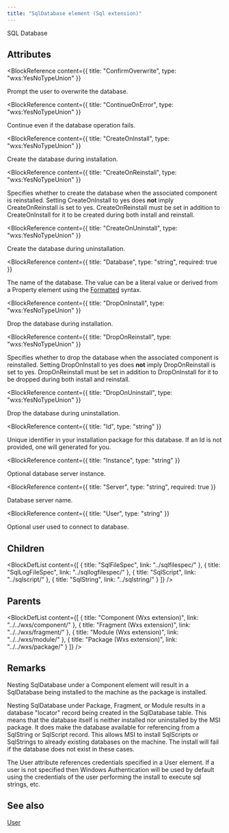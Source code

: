 ```yaml
---
title: "SqlDatabase element (Sql extension)"
---
```



SQL Database


## Attributes

<BlockWrapper>

  <BlockReference
    content={{
      title: "ConfirmOverwrite",
      type: "wxs:YesNoTypeUnion"
    }}
  >
  Prompt the user to overwrite the database.
  </BlockReference>

  <BlockReference
    content={{
      title: "ContinueOnError",
      type: "wxs:YesNoTypeUnion"
    }}
  >
  Continue even if the database operation fails.
  </BlockReference>

  <BlockReference
    content={{
      title: "CreateOnInstall",
      type: "wxs:YesNoTypeUnion"
    }}
  >
  Create the database during installation.
  </BlockReference>

  <BlockReference
    content={{
      title: "CreateOnReinstall",
      type: "wxs:YesNoTypeUnion"
    }}
  >
  Specifies whether to create the database when the associated component is reinstalled. Setting CreateOnInstall to yes does **not** imply CreateOnReinstall is set to yes. CreateOnReinstall must be set in addition to CreateOnInstall for it to be created during both install and reinstall.
  </BlockReference>

  <BlockReference
    content={{
      title: "CreateOnUninstall",
      type: "wxs:YesNoTypeUnion"
    }}
  >
  Create the database during uninstallation.
  </BlockReference>

  <BlockReference
    content={{
      title: "Database",
      type: "string",
      required: true
    }}
  >
  The name of the database. The value can be a literal value or derived from a
   Property element using the [Formatted](https://learn.microsoft.com/en-us/windows/win32/msi/formatted)
   syntax.
  </BlockReference>

  <BlockReference
    content={{
      title: "DropOnInstall",
      type: "wxs:YesNoTypeUnion"
    }}
  >
  Drop the database during installation.
  </BlockReference>

  <BlockReference
    content={{
      title: "DropOnReinstall",
      type: "wxs:YesNoTypeUnion"
    }}
  >
  Specifies whether to drop the database when the associated component is reinstalled. Setting DropOnInstall to yes does **not** imply DropOnReinstall is set to yes. DropOnReinstall must be set in addition to DropOnInstall for it to be dropped during both install and reinstall.
  </BlockReference>

  <BlockReference
    content={{
      title: "DropOnUninstall",
      type: "wxs:YesNoTypeUnion"
    }}
  >
  Drop the database during uninstallation.
  </BlockReference>

  <BlockReference
    content={{
      title: "Id",
      type: "string"
    }}
  >
  Unique identifier in your installation package for this database. If an Id is not provided, one will generated for you.
  </BlockReference>

  <BlockReference
    content={{
      title: "Instance",
      type: "string"
    }}
  >
  Optional database server instance.
  </BlockReference>

  <BlockReference
    content={{
      title: "Server",
      type: "string",
      required: true
    }}
  >
  Database server name.
  </BlockReference>

  <BlockReference
    content={{
      title: "User",
      type: "string"
    }}
  >
  Optional user used to connect to database.
  </BlockReference>

</BlockWrapper>

## Children

<BlockDefList content={[
    {
      title: "SqlFileSpec",
      link: "../sqlfilespec/"
    },
    {
      title: "SqlLogFileSpec",
      link: "../sqllogfilespec/"
    },
    {
      title: "SqlScript",
      link: "../sqlscript/"
    },
    {
      title: "SqlString",
      link: "../sqlstring/"
    }
  ]}
/>

## Parents

<BlockDefList content={[
    {
      title: "Component (Wxs extension)",
      link: "../../wxs/component/"
    },
    {
      title: "Fragment (Wxs extension)",
      link: "../../wxs/fragment/"
    },
    {
      title: "Module (Wxs extension)",
      link: "../../wxs/module/"
    },
    {
      title: "Package (Wxs extension)",
      link: "../../wxs/package/"
    }
  ]}
/>

## Remarks

Nesting SqlDatabase under a Component element will result in a SqlDatabase being installed to the machine as the package is installed.

 Nesting SqlDatabase under Package, Fragment, or Module
 results in a database "locator" record being created in
 the SqlDatabase table. This means that the database
 itself is neither installed nor uninstalled by the MSI
 package. It does make the database available for referencing
 from a SqlString or SqlScript record. This allows MSI to install
 SqlScripts or SqlStrings to already existing databases on the machine.
 The install will fail if the database does not exist in these cases.

 The User attribute references credentials specified in a User element.
 If a user is not specified then Windows Authentication will be used by default
 using the credentials of the user performing the install to execute sql
 strings, etc.

## See also
[User](../../util/user/)
